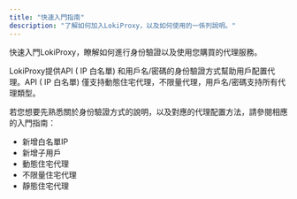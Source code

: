 ```yaml
---
title: "快速入門指南"
description: "了解如何加入LokiProxy，以及如何使用的一係列說明。"
---
```


快速入門LokiProxy，瞭解如何進行身份驗證以及使用您購買的代理服務。

LokiProxy提供API ( IP 白名單) 和用戶名/密碼的身份驗證方式幫助用戶配置代理。API ( IP 白名單) 僅支持動態住宅代理，不限量代理，用戶名/密碼支持所有代理類型。

若您想要先熟悉關於身份驗證方式的說明，以及對應的代理配置方法，請參閱相應的入門指南：

- 新增白名單IP
- 新增子用戶
- 動態住宅代理
- 不限量住宅代理
- 靜態住宅代理
